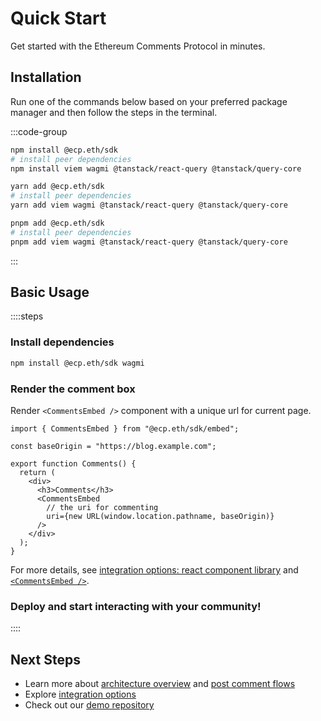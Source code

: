 # Quick Start

Get started with the Ethereum Comments Protocol in minutes.

## Installation

Run one of the commands below based on your preferred package manager and then follow the steps in the terminal.

:::code-group

```bash [npm]
npm install @ecp.eth/sdk
# install peer dependencies
npm install viem wagmi @tanstack/react-query @tanstack/query-core
```

```bash [yarn]
yarn add @ecp.eth/sdk
# install peer dependencies
yarn add viem wagmi @tanstack/react-query @tanstack/query-core
```

```bash [pnpm]
pnpm add @ecp.eth/sdk
# install peer dependencies
pnpm add viem wagmi @tanstack/react-query @tanstack/query-core
```

:::

## Basic Usage

::::steps

### Install dependencies

```bash
npm install @ecp.eth/sdk wagmi
```

### Render the comment box

Render `<CommentsEmbed />` component with a unique url for current page.

```tsx
import { CommentsEmbed } from "@ecp.eth/sdk/embed";

const baseOrigin = "https://blog.example.com";

export function Comments() {
  return (
    <div>
      <h3>Comments</h3>
      <CommentsEmbed
        // the uri for commenting
        uri={new URL(window.location.pathname, baseOrigin)}
      />
    </div>
  );
}
```

For more details, see [integration options: react component library](/integration-options/react-component-library) and [`<CommentsEmbed />`](/sdk-reference/embed/functions/CommentsEmbed).

### Deploy and start interacting with your community!

::::

## Next Steps

- Learn more about [architecture overview](/architecture-overview) and [post comment flows](/post-comment-flows)
- Explore [integration options](/integration-options/)
- Check out our [demo repository](https://github.com/ecp-eth/comments-monorepo/tree/main/apps/demo)
